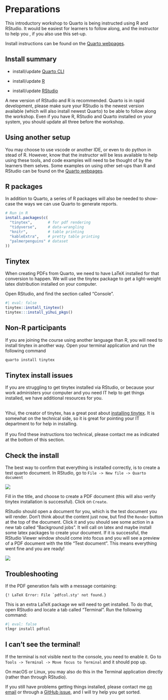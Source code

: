 # Preparations

This introductory workshop to Quarto is being instructed using R and RStudio.
It would be easiest for learners to follow along, and the instructor to help you , if you also use this set-up.

Install instructions can be found on the [Quarto webpages](https://quarto.org/docs/get-started/).

::: callout-note
## Install summary

-   install/update [Quarto CLI](https://quarto.org/docs/get-started/)

-   install/update [R](https://cran.rstudio.com/)

-   install/update [RStudio](https://posit.co/download/rstudio-desktop/)
:::

A new version of RStudio and R is recommended.
Quarto is in rapid development, please make sure your RStudio is the newest version available (which will also install newest Quarto) to be able to follow along the workshop.
Even if you have R, RStudio and Quarto installed on your system, you should update all three before the workshop.

::: callout-caution
## Using another setup

You may choose to use vscode or another IDE, or even to do python in stead of R.
However, know that the instructor will be less available to help using these tools, and code examples will need to be thought of by the learners them selves.
Some examples on using other set-ups than R and RStudio can be found on the [Quarto webpages](https://quarto.org/).
:::

## R packages

In addition to Quarto, a series of R packages will also be needed to show-case the ways we can use Quarto to generate reports.

``` r
# Run in R
install.packages(c(
  "tinytex",       # for pdf rendering
  "tidyverse",     # data-wrangling
  "knitr",         # table printing
  "kableExtra",    # pretty table printing
  "palmerpenguins" # dataset
))
```

## Tinytex

When creating PDFs from Quarto, we need to have LaTeX installed for that conversion to happen.
We will use the tinytex package to get a light-weight latex distribution installed on your computer.

Open RStudio, and find the section called "Console".

```r
#| eval: false
tinytex::install_tinytex()
tinytex:::install_yihui_pkgs()
```

::: callout-note
## Non-R participants

If you are joining the course using another language than R, you will need to install tinytex in another way.
Open your terminal application and run the following command

``` bash
quarto install tinytex
```
:::

::: callout-warning
## Tinytex install issues

If you are struggling to get tinytex installed via RStudio, or because your work administers your computer and you need IT help to get things installed, we have additional resources for you.\

\
Yihui, the creator of tinytex, has a great post about [installing tinytex](https://yihui.org/tinytex/).
It is somewhat on the technical side, so it is great for pointing your IT department to for help in installing.
\
\
If you find these instructions too technical, please contact me as indicated at the bottom of this section.
:::

## Check the install

The best way to confirm that everything is installed correctly, is to create a test quarto document.
In RStudio, go to `File -> New file -> Quarto document`

![](images/image-698515572.png)\

Fill in the title, and choose to create a PDF document (this will also verify tinytex installation is successful).
Click on `Create`.

RStudio should open a document for you, which is the test document you will render.
Don't think about the content just now, but find the `Render` button at the top of the document.
Click it and you should see some action in a new tab called "Background jobs".
It will call on latex and maybe install some latex packages to create your document.
If it is successful, the RStudio Viewer window should come into focus and you will see a preview of a PDF document with the title "Test document".
This means everything went fine and you are ready!

![](images/image-676971779.png)

## Troubleshooting

If the PDF generation fails with a message containing:\

```{! LaTeX Error: File `pdfcol.sty' not found.}
```

This is an extra LaTeX package we will need to get installed.
To do that, open RStudio and locate a tab called "Terminal".
Run the following command:\

```bash
#| eval: false
tlmgr install pdfcol
```

::: callout-warning
## I can't see the terminal!

If the terminal is not visible next to the console, you need to enable it.
Go to `Tools -> Terminal -> Move focus to Terminal` and it should pop up.

On macOS or Linux, you may also do this in the Terminal application directly (rather than through RStudio).
:::

If you still have problems getting things installed, please contact me [on email](mailto:a.m.mowinckel@psykologi.uio.no) or through a [GitHub issue](https://github.com/drmowinckels/quartaki/issues), and I will try help you get sorted.
